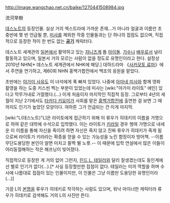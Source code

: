 http://image.wangchao.net.cn/baike/1270441508984.jpg

流河旱樹

[[데스노트]]의 등장인물. 실상 거의 엑스트라에 가까운 존재...가 아니라 얼굴과 이름만 초중반에 몇 번 언급될 뿐, [[아마네 미사|미사]]를 제외한 작중 인물들과는 단 하나의 접점도 없으며, 직접적으로 등장한 적이 한 번도 없는 '''[[공기]]''' 캐릭터다.

데스노트 세계관의 [[일본]]에서 활약하고 있는 [[쟈니즈]]계 톱 [[아이돌]]. [[가수]]나 [[배우]]로서 널리 활동하고 있으며, 일본서 거의 모르는 사람이 없을 정도로 유명인이라고 한다. 설정상 2010년 NHN[* 데스노트 세계관에서 NHK에 해당.] 대하드라마 《[[사카모토 료마]]》에서 주연을 연기하고, 제60회 NHN 홍백가합전에서 백조의 응원을 맡았다.

초반에는 [[야가미 사유]]도 이 녀석에게 푹 빠져 있었다. 나중에 [[아마네 미사]]와 함께 영화 촬영을 하는 도중 키스씬 찍는 부분이 있었는데 미사는 [wiki:"야가미 라이토" 애인] 있다고 막무가내로 거절했다.(…) 이게 처음이자 마지막인 직접적 등장. 그로부터 4년의 세월이 지난 2기에서도 [[타카다 키요미]]가 사회를 맡은 [[홍백가합전]]에 출연한 걸 보면 그 때까지도 인기가 높았던 모양이다. 여하튼 그가 언급되는 건 이게 마지막.

[wiki:"L(데스노트)"L]은 라이토에게 접근하기 위해 이 류우가 히데키의 이름을 가명으로 하여 같은 대학에 수석으로 입학했다. 이는 라이토가 [[키라]]일 경우 행여 가명으로 내세운 이 이름을 통해 자신을 죽이려 하면 자신은 죽지 않고 진짜 류우가 히데키가 죽게 됨으로써 라이토가 키라라는 확증을 얻을 수 있는 가능성을 노린 함정이자 방어책. --이름 무단도용당한 본인이 알면 미치고 팔짝 뛸 노릇.-- 이 때문에 입학 연설에서 많은 이들이 어리둥절해하는 작은 해프닝이 빚어졌다. 

직접적으로 등장한 게 거의 없어 그런지, [[린드 L. 테일러]]와 달리 잘생겼는데도 동인계에선 별로 인기가 없다(…).[* 사실 등장할만한 접점이 없다. 테일러는 미끼 역할을 하며 수사에 나름대로 접점이 있는 인물이지만, 이 인물은 그냥 이름만 도용당한 유명인이라(...)] 

가끔 L의 [[본명]]을 류우가 히데키로 착각하는 사람도 있으며, 워낙 마이너한 캐릭터라 류우가 히데키로 검색해도 거의 L의 사진만 뜬다.
